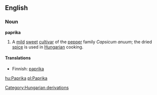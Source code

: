 ==English==
===Noun===
{{wikipedia}}
'''paprika'''
#A [[mild]] [[sweet]] [[cultivar]] of the [[pepper]] family ''Capsicum anuum''; the dried [[spice]] is used in [[Hungarian]] cooking.

====Translations====
*Finnish: [[paprika]]

[[hu:Paprika]]
[[pl:Paprika]]
[[Category:Hungarian derivations]]